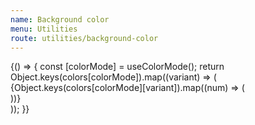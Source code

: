 ```yaml
---
name: Background color
menu: Utilities
route: utilities/background-color
---
```



<Playground>
  {() => {
    const [colorMode] = useColorMode();
    return Object.keys(colors[colorMode]).map((variant) => (
      <div className="flex mb-4">
        {Object.keys(colors[colorMode][variant]).map((num) => (
          <div className={`${colorMode}:bg-${variant}-${num} h-16 w-16`} />
        ))}
      </div>
    ));
  }}
</Playground>
